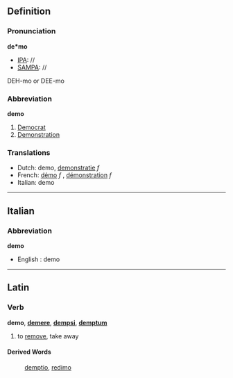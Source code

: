 ==Definition==
===Pronunciation===

'''de*mo'''
*[[IPA]]: //
*[[SAMPA]]: //
DEH-mo or DEE-mo
===Abbreviation===
'''demo'''

#[[Democrat]]
#[[Demonstration]]

===Translations===

*Dutch: demo, [[demonstratie]] ''f''
*French: [[démo]] ''f'' , [[démonstration]] ''f''
*Italian: demo

----
==Italian==
===Abbreviation===
'''demo'''

*English : demo

----
==Latin==
===Verb===
'''demo''', '''[[demere]]''', '''[[dempsi]]''', '''[[demptum]]'''

#to [[remove]], take away
====Derived Words====
:[[demptio]], [[redimo]]